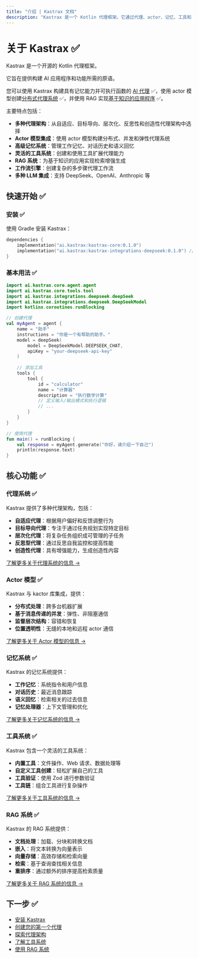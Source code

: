 ```yaml
---
title: "介绍 | Kastrax 文档"
description: "Kastrax 是一个 Kotlin 代理框架。它通过代理、actor、记忆、工具和 RAG 等强大的原语，帮助您快速构建 AI 应用程序和功能。"
---
```


# 关于 Kastrax ✅

Kastrax 是一个开源的 Kotlin 代理框架。

它旨在提供构建 AI 应用程序和功能所需的原语。

您可以使用 Kastrax 构建具有记忆能力并可执行函数的 [AI 代理](/docs/agents/overview.mdx) ✅，使用 actor 模型创建[分布式代理系统](/docs/actor/overview.mdx) ✅，并使用 RAG 实现[基于知识的应用程序](/docs/rag/overview.mdx) ✅。

主要特点包括：

- **多种代理架构**：从自适应、目标导向、层次化、反思性和创造性代理架构中选择
- **Actor 模型集成**：使用 actor 模型构建分布式、并发和弹性代理系统
- **高级记忆系统**：管理工作记忆、对话历史和语义回忆
- **灵活的工具系统**：创建和使用工具扩展代理能力
- **RAG 系统**：为基于知识的应用实现检索增强生成
- **工作流引擎**：创建复杂的多步骤代理工作流
- **多种 LLM 集成**：支持 DeepSeek、OpenAI、Anthropic 等

## 快速开始 ✅

### 安装 ✅

使用 Gradle 安装 Kastrax：

```kotlin
dependencies {
    implementation("ai.kastrax:kastrax-core:0.1.0")
    implementation("ai.kastrax:kastrax-integrations-deepseek:0.1.0") // 可选
}
```

### 基本用法 ✅

```kotlin
import ai.kastrax.core.agent.agent
import ai.kastrax.core.tools.tool
import ai.kastrax.integrations.deepseek.deepSeek
import ai.kastrax.integrations.deepseek.DeepSeekModel
import kotlinx.coroutines.runBlocking

// 创建代理
val myAgent = agent {
    name = "助手"
    instructions = "你是一个有帮助的助手。"
    model = deepSeek(
        model = DeepSeekModel.DEEPSEEK_CHAT,
        apiKey = "your-deepseek-api-key"
    )
    
    // 添加工具
    tools {
        tool {
            id = "calculator"
            name = "计算器"
            description = "执行数学计算"
            // 定义输入/输出模式和执行逻辑
            // ...
        }
    }
}

// 使用代理
fun main() = runBlocking {
    val response = myAgent.generate("你好，请介绍一下自己")
    println(response.text)
}
```

## 核心功能 ✅

### 代理系统 ✅

Kastrax 提供了多种代理架构，包括：

- **自适应代理**：根据用户偏好和反馈调整行为
- **目标导向代理**：专注于通过任务规划实现特定目标
- **层次化代理**：将复杂任务组织成可管理的子任务
- **反思型代理**：通过反思自我监控和提高性能
- **创造性代理**：具有增强能力，生成创造性内容

[了解更多关于代理系统的信息 →](/docs/agents/overview.mdx)

### Actor 模型 ✅

Kastrax 与 kactor 库集成，提供：

- **分布式处理**：跨多台机器扩展
- **基于消息传递的并发**：弹性、非阻塞通信
- **监督层次结构**：容错和恢复
- **位置透明性**：无缝的本地和远程 actor 通信

[了解更多关于 Actor 模型的信息 →](/docs/actor/overview.mdx)

### 记忆系统 ✅

Kastrax 的记忆系统提供：

- **工作记忆**：系统指令和用户信息
- **对话历史**：最近消息跟踪
- **语义回忆**：检索相关的过去信息
- **记忆处理器**：上下文管理和优化

[了解更多关于记忆系统的信息 →](/docs/memory/overview.mdx)

### 工具系统 ✅

Kastrax 包含一个灵活的工具系统：

- **内置工具**：文件操作、Web 请求、数据处理等
- **自定义工具创建**：轻松扩展自己的工具
- **工具验证**：使用 Zod 进行参数验证
- **工具链**：组合工具进行复杂操作

[了解更多关于工具系统的信息 →](/docs/tools/overview.mdx)

### RAG 系统 ✅

Kastrax 的 RAG 系统提供：

- **文档处理**：加载、分块和转换文档
- **嵌入**：将文本转换为向量表示
- **向量存储**：高效存储和检索向量
- **检索**：基于查询查找相关信息
- **重排序**：通过额外的排序提高检索质量

[了解更多关于 RAG 系统的信息 →](/docs/rag/overview.mdx)

## 下一步 ✅

- [安装 Kastrax](/docs/getting-started/installation-kotlin.mdx)
- [创建您的第一个代理](/docs/getting-started/first-agent-kotlin.mdx)
- [探索代理架构](/docs/agents/architectures-kotlin.mdx)
- [了解工具系统](/docs/tools/overview-kotlin.mdx)
- [使用 RAG 系统](/docs/rag/overview.mdx)
